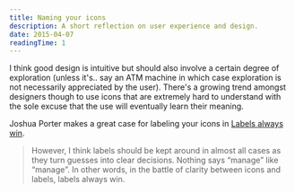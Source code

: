 ```yaml
---
title: Naming your icons
description: A short reflection on user experience and design.
date: 2015-04-07
readingTime: 1
---
```


I think good design is intuitive but should also involve a certain degree of exploration (unless it's.. say an ATM machine in which case exploration is not necessarily appreciated by the user). There's a growing trend amongst designers though to use icons that are extremely hard to understand with the sole excuse that the use will eventually learn their meaning.

Joshua Porter makes a great case for labeling your icons in <a href="http://bokardo.com/archives/labels-always-win/" target="_blank">Labels always win</a>.

> However, I think labels should be kept around in almost all cases as they turn guesses into clear decisions. Nothing says “manage” like “manage”. In other words, in the battle of clarity between icons and labels, labels always win.

&nbsp;